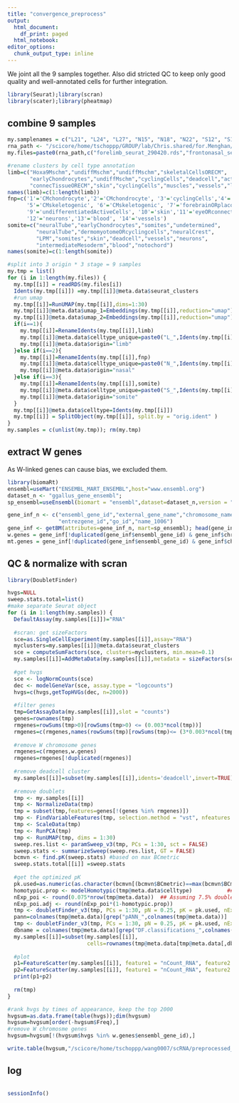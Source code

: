```yaml
---
title: "convergence_preprocess"
output: 
  html_document:
    df_print: paged
  html_notebook:
editor_options:
  chunk_output_type: inline
--- 
```


We joint all the 9 samples together. Also did stricted QC to keep only good quality and well-annotated cells for further integration.

```r
library(Seurat);library(scran)
library(scater);library(pheatmap)

```

## combine 9 samples

```r
my.samplenames = c("L21", "L24", "L27", "N15", "N18", "N22", "S12", "S15", "S20")
rna_path <- "/scicore/home/tschoppp/GROUP/lab/Chris.shared/for.Menghan/"
my.files=paste0(rna_path,c("forelimb_seurat_290420.rds","frontonasal_seurat_290420.rds","somites_seurat_290420.rds"))
```

```r
#rename clusters by cell type annotation
limb=c("Hoxa9Mschm","undiffMschm","undiffMschm","skeletalCellsORECM",
       "earlyChondrocytes","undiffMschm","cyclingCells","deadcell","activeCells",
       "connecTissueORECM","skin","cyclingCells","muscles","vessels","leukocytes","blood")
names(limb)=c(1:length(limb))
fnp=c('1'='CMchondrocyte','2'='CMchondrocyte', '3'='cyclingCells','4'='cyclingCells', 
      '5'='CMskeletogenic', '6'='CMskeletogenic', '7'='forebrainORplacodes','8'='deadcell',
      '9'='undifferentiatedActiveCells', '10'='skin','11'='eyeORconnectiveTissue',
      '12'='neurons','13'='blood', '14'='vessels')
somite=c("neuralTube","earlyChondrocytes","somites","undetermined",
         "neuralTube","dermomyotomeORcyclingcells","neuralCrest",
         "LPM","somites","skin","deadcell","vessels","neurons",
         "intermediateMesoderm","blood","notochord")
names(somite)=c(1:length(somite))

```

```r
#split into 3 origin * 3 stage = 9 samples
my.tmp = list()
for (i in 1:length(my.files)) {
  my.tmp[[i]] = readRDS(my.files[i])
  Idents(my.tmp[[i]]) =my.tmp[[i]]@meta.data$seurat_clusters
  #run umap
  my.tmp[[i]]=RunUMAP(my.tmp[[i]],dims=1:30)
  my.tmp[[i]]@meta.data$umap_1=Embeddings(my.tmp[[i]],reduction="umap")[,"UMAP_1"]
  my.tmp[[i]]@meta.data$umap_2=Embeddings(my.tmp[[i]],reduction="umap")[,"UMAP_2"]
  if(i==1){
    my.tmp[[i]]=RenameIdents(my.tmp[[i]],limb)
    my.tmp[[i]]@meta.data$celltype_unique=paste0("L_",Idents(my.tmp[[i]]))
    my.tmp[[i]]@meta.data$origin="limb"
  }else if(i==2){
    my.tmp[[i]]=RenameIdents(my.tmp[[i]],fnp)
    my.tmp[[i]]@meta.data$celltype_unique=paste0("N_",Idents(my.tmp[[i]]))
    my.tmp[[i]]@meta.data$origin="nasal"
  }else if(i==3){
    my.tmp[[i]]=RenameIdents(my.tmp[[i]],somite)
    my.tmp[[i]]@meta.data$celltype_unique=paste0("S_",Idents(my.tmp[[i]]))
    my.tmp[[i]]@meta.data$origin="somite"
  }
  my.tmp[[i]]@meta.data$celltype=Idents(my.tmp[[i]])
  my.tmp[[i]] = SplitObject(my.tmp[[i]], split.by = "orig.ident" )
}
my.samples = c(unlist(my.tmp)); rm(my.tmp)
```

## extract W genes

As W-linked genes can cause bias, we excluded them.

```r
library(biomaRt)
ensembl=useMart("ENSEMBL_MART_ENSEMBL",host="www.ensembl.org")
dataset_n <- "ggallus_gene_ensembl";
sp_ensembl=useEnsembl(biomart = "ensembl",dataset=dataset_n,version = "97")

gene_inf_n <- c("ensembl_gene_id","external_gene_name","chromosome_name",
                "entrezgene_id","go_id","name_1006")
gene_inf <- getBM(attributes=gene_inf_n, mart=sp_ensembl); head(gene_inf)
w.genes = gene_inf[!duplicated(gene_inf$ensembl_gene_id) & gene_inf$chromosome_name %in% c("W"),]; dim(w.genes)
mt.genes = gene_inf[!duplicated(gene_inf$ensembl_gene_id) & gene_inf$chromosome_name %in% c("MT"),]; dim(mt.genes)

```

## QC & normalize with scran

```r
library(DoubletFinder)

hvgs=NULL
sweep.stats.total=list()
#make separate Seurat object
for (i in 1:length(my.samples)) {
  DefaultAssay(my.samples[[i]])="RNA"
  
  #scran: get sizeFactors
  sce=as.SingleCellExperiment(my.samples[[i]],assay="RNA")
  myclusters=my.samples[[i]]@meta.data$seurat_clusters
  sce = computeSumFactors(sce, clusters=myclusters, min.mean=0.1)
  my.samples[[i]]=AddMetaData(my.samples[[i]],metadata = sizeFactors(sce),col.name = "size_factor")
  
  #get hvgs
  sce <- logNormCounts(sce)
  dec <- modelGeneVar(sce, assay.type = "logcounts")
  hvgs=c(hvgs,getTopHVGs(dec, n=2000))
  
  #filter genes
  tmp=GetAssayData(my.samples[[i]],slot = "counts")
  genes=rownames(tmp)
  rmgenes=rowSums(tmp>0)[rowSums(tmp>0) <= (0.003*ncol(tmp))]
  rmgenes=c(rmgenes,names(rowSums(tmp)[rowSums(tmp)<= (3*0.003*ncol(tmp))]))
  
  #remove W chromosome genes
  rmgenes=c(rmgenes,w.genes)
  rmgenes=rmgenes[!duplicated(rmgenes)]
  
  #remove deadcell cluster
  my.samples[[i]]=subset(my.samples[[i]],idents='deadcell',invert=TRUE)
  
  #remove doublets
  tmp <- my.samples[[i]]
  tmp <- NormalizeData(tmp)
  tmp = subset(tmp,features=genes[!(genes %in% rmgenes)])
  tmp <- FindVariableFeatures(tmp, selection.method = "vst", nfeatures = 2000)
  tmp <- ScaleData(tmp)
  tmp <- RunPCA(tmp)
  tmp <- RunUMAP(tmp, dims = 1:30)
  sweep.res.list <- paramSweep_v3(tmp, PCs = 1:30, sct = FALSE)
  sweep.stats <- summarizeSweep(sweep.res.list, GT = FALSE)
  bcmvn <- find.pK(sweep.stats) #based on max BCmetric
  sweep.stats.total[[i]] =sweep.stats
  
  #get the optimized pK
  pk.used=as.numeric(as.character(bcmvn[(bcmvn$BCmetric)==max(bcmvn$BCmetric),"pK"]));print(pk.used)
  homotypic.prop <- modelHomotypic(tmp@meta.data$celltype)           ## ex: annotations <- tmp@meta.data$ClusteringResults
  nExp_poi <- round(0.075*nrow(tmp@meta.data))  ## Assuming 7.5% doublet formation rate - tailor for your dataset
  nExp_poi.adj <- round(nExp_poi*(1-homotypic.prop))
  tmp <- doubletFinder_v3(tmp, PCs = 1:30, pN = 0.25, pK = pk.used, nExp = nExp_poi, reuse.pANN = FALSE, sct = FALSE)
  pann=colnames(tmp@meta.data)[grep("pANN_",colnames(tmp@meta.data))]
  tmp <- doubletFinder_v3(tmp, PCs = 1:30, pN = 0.25, pK = pk.used, nExp = nExp_poi.adj, reuse.pANN = pann, sct = FALSE)
  dbname = colnames(tmp@meta.data)[grep("DF.classifications_",colnames(tmp@meta.data))][2]
  my.samples[[i]]=subset(my.samples[[i]],
                         cells=rownames(tmp@meta.data[tmp@meta.data[,dbname]!="Doublet",]))
  
  #plot
  p1=FeatureScatter(my.samples[[i]], feature1 = "nCount_RNA", feature2 = "nFeature_RNA",group.by = "orig.ident")
  p2=FeatureScatter(my.samples[[i]], feature1 = "nCount_RNA", feature2 = "percent.mt",group.by = "orig.ident")
  print(p1+p2)
  
  rm(tmp)
}

```

```r
#rank hvgs by times of appearance, keep the top 2000
hvgsum=as.data.frame(table(hvgs));dim(hvgsum)
hvgsum=hvgsum[order(-hvgsum$Freq),]
#remove W chromosme genes
hvgsum=hvgsum[!(hvgsum$hvgs %in% w.genes$ensembl_gene_id),]

write.table(hvgsum,"/scicore/home/tschoppp/wang0007/scRNA/preprocessed_scranHVGs.txt",sep="\t",quote = F)
```

## log

```r

```

```r
sessionInfo()
```
